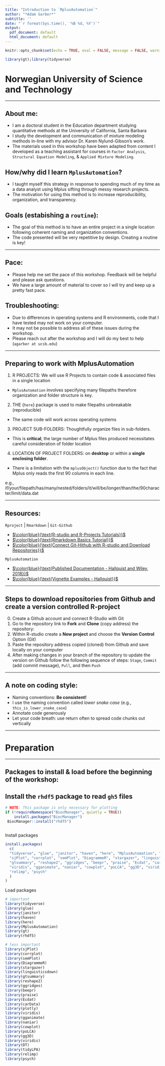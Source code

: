 ```yaml
---
title: "Introduction to `MplusAutomation`"
author: "*Adam Garber*"
subtitle: ''
date: "`r format(Sys.time(), '%B %d, %Y')`"
output:
  pdf_document: default
  html_document: default
---
```



```r
knitr::opts_chunk$set(echo = TRUE, eval = FALSE, message = FALSE, warning = FALSE)

library(gt);library(tidyverse)
```

# Norwegian University of Science and Technology 

______________________________________________

## About me:

- I am a doctoral student in the Education department studying quantitative methods at the University of California, Santa Barbara 
- I study the development and communication of mixture modeling methods in-line with my advisor Dr. Karen Nylund-Gibson's work.
- The materials used in this workshop have been adapted from content I developed as a teaching assistant for courses in `Factor Analysis`, `Structural Equation Modeling`, & `Applied Mixture Modeling`. 

## How/why did I learn `MplusAutomation`?

- I taught myself this strategy in response to spending much of my time as a data analyst using Mplus sifting through messy research projects. 
- The motivation for using this method is to increase reproducibility, organization, and transparency. 

## Goals (estabishing a `routine`):

- The goal of this method is to have an entire project in a single location following coherent naming and organization conventions. 
- The code presented will be very repetitive by design. Creating a routine is key!

______________________________________________

## Pace:

- Please help me set the pace of this workshop. Feedback will be helpful and please ask questions.
- We have a large amount of material to cover so I will try and keep up a pretty fast pace.

## Troubleshooting:

- Due to differences in operating systems and R environments, code that I have tested may not work on your computer.
- It may not be possible to address all of these issues during the workshop. 
- Please reach out after the workshop and I will do my best to help (`agarber at ucsb.edu`)

______________________________________________


## Preparing to work with MplusAutomation 

1. R PROJECTS: We will use R Projects to contain code & associated files in a single location
- `MplusAutomation` involves specifying many filepaths therefore organization and folder structure is key.
2. THE {`here`} package is used to make filepaths unbreakable (reproducible) 
- The same code will work across operating systems
3. PROJECT SUB-FOLDERS: Thoughtfully organize files in sub-folders. 
- This is **critical**, the large number of Mplus files produced necessitates careful consideration of folder location
4. LOCATION OF PROJECT FOLDERS: on **desktop** or within a **single enclosing folder**. 
- There is a limitation with the `mplusObject()` function due to the fact that Mplus only reads the first 90 columns in each line. 

e.g., if/your/filepath/has/many/nested/folders/it/will/be/longer/than/the/90character/limit/data.dat 

______________________________________________

## Resources: 

`Rproject` | `Rmarkdown` | `Git-Github`

- [$\color{blue}{\text{R-studio and R-Projects Tutorials}}$](https://rstudio-conf-2020.github.io/r-for-excel/rstudio.html)
- [$\color{blue}{\text{Rmarkdown Basics Tutorial}}$](https://rmarkdown.rstudio.com/lesson-1.html)
- [$\color{blue}{\text{Connect Git-Hithub with R-studio and Download Repositories}}$](https://docs.google.com/document/d/1zx2upJJqFZe94O3BQSMI56Z76s3haLXC0otKSpcZaJQ/edit)

`MplusAutomation`

- [$\color{blue}{\text{Published Documentation - Hallquist and Wiley, 2018}}$](https://www.tandfonline.com/doi/pdf/10.1080/10705511.2017.1402334?needAccess=true)
- [$\color{blue}{\text{Vignette Examples - Hallquist}}$](https://cran.r-project.org/web/packages/MplusAutomation/vignettes/Vignette.pdf)

______________________________________________

## Steps to download repositories from Github and create a version controlled R-project

0. Create a Github account and connect R-Studio with Git
1. Go to the repository link to **Fork** and **Clone** (copy address) the repository:
2. Within R-studio create a **New project** and choose the **Version Control** Option (Git)
3. Paste the repository address copied (cloned) from Github and save locally on your computer
4. After making changes in your branch of the repository to update the version on Github follow the following sequence of steps: `Stage`, `Commit` (add commit message), `Pull`, and then `Push`

______________________________________________

## A note on coding style:

- Naming conventions: **Be consistent!** 
- I use the naming convention called *lower snake case* (e.g., `this_is_lower_snake_case`)
- Annotate code generously
- Let your code breath: use return often to spread code chunks out vertically 

______________________________________________

# Preparation

______________________________________________

## Packages to install & load before the beginning of the workshop:

## Install the `rhdf5` package to read `gh5` files 
```r
# NOTE: This package is only necessary for plotting  
if (!requireNamespace("BiocManager", quietly = TRUE))
    install.packages("BiocManager")
 BiocManager::install("rhdf5")
 
```

Install packages
```r

install.packages(
  c(
  "tidyverse", "glue", "janitor", "haven", "here", "MplusAutomation", "gt", "rhdf5",
  "sjPlot", "corrplot", "semPlot", "DiagrammeR", "stargazer", "linguisticsdown",
  "gtsummary", "reshape2", "ggridges", "beepr", "praise", "Ecdat", "carData", "plotly",
  "viridis", "gganimate", "naniar", "cowplot", "poLCA", "gg3D", "viridis", "DT", "tidyLPA",
  "relimp", "psych"
  )
)

```

Load packages
```r

# important
library(tidyverse)
library(glue)
library(janitor)
library(haven)
library(here)
library(MplusAutomation)
library(gt)
library(rhdf5)

# less important
library(sjPlot)
library(corrplot)
library(semPlot) 
library(DiagrammeR)
library(stargazer)
library(linguisticsdown)
library(gtsummary) 
library(reshape2)
library(ggridges)
library(beepr)
library(praise)
library(Ecdat)
library(carData)
library(plotly)
library(viridis)
library(gganimate)
library(naniar)
library(cowplot)
library(poLCA)
library(gg3D)
library(viridis)
library(DT)
library(tidyLPA)
library(relimp)
library(psych)

```


